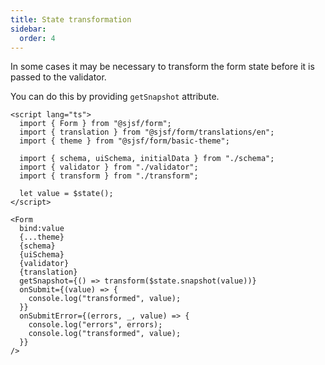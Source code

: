 ```yaml
---
title: State transformation
sidebar:
  order: 4
---
```


In some cases it may be necessary to transform the form state before it is passed to the validator.

You can do this by providing `getSnapshot` attribute.

```svelte
<script lang="ts">
  import { Form } from "@sjsf/form";
  import { translation } from "@sjsf/form/translations/en";
  import { theme } from "@sjsf/form/basic-theme";

  import { schema, uiSchema, initialData } from "./schema";
  import { validator } from "./validator";
  import { transform } from "./transform";

  let value = $state();
</script>

<Form
  bind:value
  {...theme}
  {schema}
  {uiSchema}
  {validator}
  {translation}
  getSnapshot={() => transform($state.snapshot(value))}
  onSubmit={(value) => {
    console.log("transformed", value);
  }}
  onSubmitError={(errors, _, value) => {
    console.log("errors", errors);
    console.log("transformed", value);
  }}
/>
```
